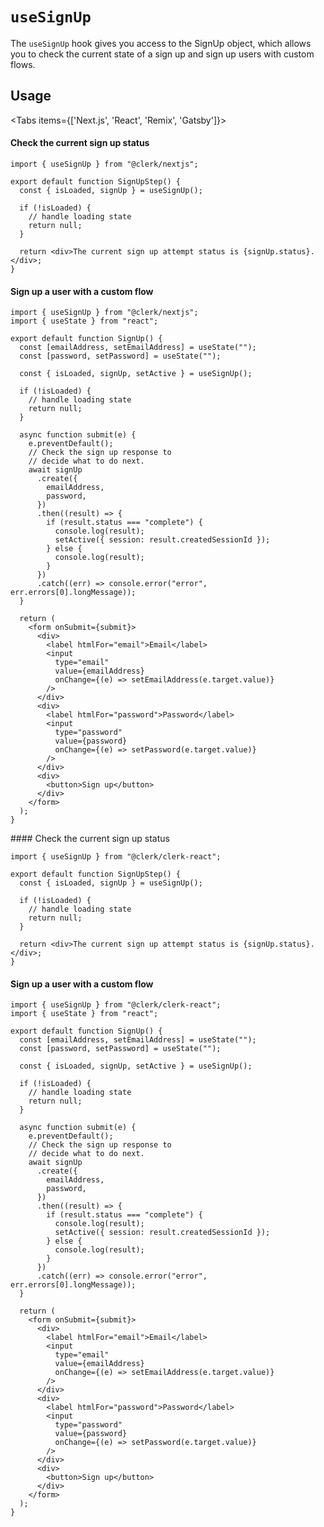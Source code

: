 
# `useSignUp`

The `useSignUp` hook gives you access to the SignUp object, which allows you to check the current state of a sign up and sign up users with custom flows.

## Usage

<Tabs items={['Next.js', 'React', 'Remix', 'Gatsby']}>
<Tab>
#### Check the current sign up status

```tsx copy filename="pages/sign-up.tsx"
import { useSignUp } from "@clerk/nextjs";

export default function SignUpStep() {
  const { isLoaded, signUp } = useSignUp();

  if (!isLoaded) {
    // handle loading state
    return null;
  }

  return <div>The current sign up attempt status is {signUp.status}.</div>;
}
```

#### Sign up a user with a custom flow

```tsx copy filename="pages/signup.tsx"
import { useSignUp } from "@clerk/nextjs";
import { useState } from "react";

export default function SignUp() {
  const [emailAddress, setEmailAddress] = useState("");
  const [password, setPassword] = useState("");

  const { isLoaded, signUp, setActive } = useSignUp();

  if (!isLoaded) {
    // handle loading state
    return null;
  }

  async function submit(e) {
    e.preventDefault();
    // Check the sign up response to
    // decide what to do next.
    await signUp
      .create({
        emailAddress,
        password,
      })
      .then((result) => {
        if (result.status === "complete") {
          console.log(result);
          setActive({ session: result.createdSessionId });
        } else {
          console.log(result);
        }
      })
      .catch((err) => console.error("error", err.errors[0].longMessage));
  }

  return (
    <form onSubmit={submit}>
      <div>
        <label htmlFor="email">Email</label>
        <input
          type="email"
          value={emailAddress}
          onChange={(e) => setEmailAddress(e.target.value)}
        />
      </div>
      <div>
        <label htmlFor="password">Password</label>
        <input
          type="password"
          value={password}
          onChange={(e) => setPassword(e.target.value)}
        />
      </div>
      <div>
        <button>Sign up</button>
      </div>
    </form>
  );
}
```

</Tab>
<Tab>
#### Check the current sign up status

```tsx copy filename="sign-up-step.tsx"
import { useSignUp } from "@clerk/clerk-react";

export default function SignUpStep() {
  const { isLoaded, signUp } = useSignUp();

  if (!isLoaded) {
    // handle loading state
    return null;
  }

  return <div>The current sign up attempt status is {signUp.status}.</div>;
}
```

#### Sign up a user with a custom flow

```tsx copy filename="signup.tsx"
import { useSignUp } from "@clerk/clerk-react";
import { useState } from "react";

export default function SignUp() {
  const [emailAddress, setEmailAddress] = useState("");
  const [password, setPassword] = useState("");

  const { isLoaded, signUp, setActive } = useSignUp();

  if (!isLoaded) {
    // handle loading state
    return null;
  }

  async function submit(e) {
    e.preventDefault();
    // Check the sign up response to
    // decide what to do next.
    await signUp
      .create({
        emailAddress,
        password,
      })
      .then((result) => {
        if (result.status === "complete") {
          console.log(result);
          setActive({ session: result.createdSessionId });
        } else {
          console.log(result);
        }
      })
      .catch((err) => console.error("error", err.errors[0].longMessage));
  }

  return (
    <form onSubmit={submit}>
      <div>
        <label htmlFor="email">Email</label>
        <input
          type="email"
          value={emailAddress}
          onChange={(e) => setEmailAddress(e.target.value)}
        />
      </div>
      <div>
        <label htmlFor="password">Password</label>
        <input
          type="password"
          value={password}
          onChange={(e) => setPassword(e.target.value)}
        />
      </div>
      <div>
        <button>Sign up</button>
      </div>
    </form>
  );
}
```

</Tab>
</Tabs>
<Tables headings={["Variables", "Description"]} rows={[
    {
      cells: ["isLoaded", "A boolean that until Clerk loads and initializes, will be set to false. Once Clerk loads, isLoaded will be set to true"]
    },
    {
      cells: ["setActive", "A function that sets the active session, is most cases this should be used over setSession()"]
    },
    {
      cells: ["setSession", "A function that sets the active session, this should"]
    },
    {
      cells: ["signUp", "An object that contains the current sign up attempt status and methods to create a new sign up attempt."]
    },
  ]} />
